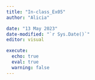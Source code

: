 ```yaml
---
title: "In-class_Ex05"
author: "Alicia"

date: "13 May 2023"
date-modified: "`r Sys.Date()`"
editor: visual

execute:
  echo: true
  eval: true
  warning: false
---
```

